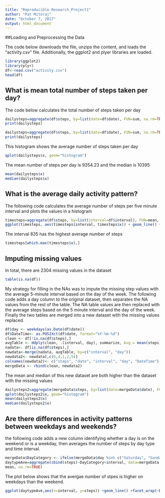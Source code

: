 ```yaml
---
title: "Reproducible Research_Project1"
author: "Pat Mitoraj"
date: "October 7, 2017"
output: html_document
---
```

##Loading and Preprocessing the Data

The code below downloads the file, unzips the content, and loads the "activity.csv" file. Additionally, the ggplot2 and plyer libraries are loaded.
```r
library(ggplot2)
library(plyr)
df<-read.csv("activity.csv")
head(df)
```
## What is mean total number of steps taken per day?
The code below calculates the total number of steps taken per day
```r
dailysteps=aggregate(df$steps, by=list(date=df$date), FUN=sum, na.rm=TRUE)
print(dailysteps)
```

```r
dailysteps=aggregate(df$steps, by=list(date=df$date), FUN=sum, na.rm=TRUE)
print(dailysteps)
```
This histogram shows the average number of steps taken per day
```r
qplot(dailysteps$x, geom="histogram") 
```
The mean number of steps per day is 9354.23 and the median is 10395
```r
mean(dailysteps$x)
median(dailysteps$x)
```
## What is the average daily activity pattern?
The following code calculates the average number of steps per five minute interval and plots the values in a histogram
```r
timesteps=aggregate(df$steps, by=list(interval=df$interval), FUN=mean, na.rm=TRUE)
ggplot(timesteps, aes(timesteps$interval, timesteps$x)) + geom_line() + xlab("Time Inteval") + ylab("Average Steps")
```
The interval 835 has the highest average number of steps
```r
timesteps[which.max(timesteps$x),]
```

## Imputing missing values
In total, there are 2304 missing values in the dataset
```r
table(is.na(df))
```
My strategy for filling in the NAs was to impute the missing step values with the average 5-minute interval based on the day of the week. The following code adds a day column to the original dataset, then separates the NA values from the rest of the table. The NA table values are then replaced with the average steps based on the 5 minute interval and the day of the week. Finally the two tables are merged into a new dataset with the missing values replaced.

```r
df$day <- weekdays(as.Date(df$date))
df$DateTime<- as.POSIXct(df$date, format="%Y-%m-%d")
clean <- df[!is.na(df$steps),]
avgTable <- ddply(clean, .(interval, day), summarize, Avg = mean(steps))
nadata<- df[is.na(df$steps),]
newdata<-merge(nadata, avgTable, by=c("interval", "day"))
newdata2<- newdata[,c(6,4,1,2,5)]
colnames(newdata2)<- c("steps", "date", "interval", "day", "DateTime")
mergeData <- rbind(clean, newdata2)
```
The mean and median of this new dataset are both higher than the dataset with the missing values

```r
dailysteps2=aggregate(mergeData$steps, by=list(date=mergeData$date), FUN=sum, na.rm=TRUE)
qplot(dailysteps2$x, geom="histogram") 
mean(dailysteps2$x)
median(dailysteps2$x)
```
## Are there differences in activity patterns between weekdays and weekends?
the following code adds a new column identifying whether a day is on the weekend or is a weekday, then averages the number of steps by day type and time interval.

```r
mergeData$DayCategory <- ifelse(mergeData$day %in% c("Saturday", "Sunday"), "Weekend", "Weekday")
daytypeAve=aggregate(cbind(steps)~DayCategory+interval, data=mergeData, 
mean, na.rm=TRUE)
```
The plot below shows that the avergae number of stpes is higher on weekdays than the weekend.
```r
ggplot(daytypeAve,aes(x=interval, y=steps)) +geom_line() +facet_wrap(~DayCategory)
```